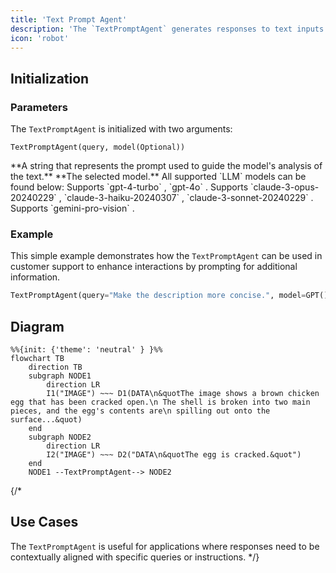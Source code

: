 ```yaml
---
title: 'Text Prompt Agent'
description: 'The `TextPromptAgent` generates responses to text inputs that are augmented with a specific query.'
icon: 'robot'
---
```


## Initialization
### Parameters

The `TextPromptAgent` is initialized with two arguments: 

```
TextPromptAgent(query, model(Optional))
```
<ResponseField name="query" type="String" required>
**A string that represents the prompt used to guide the model's analysis of the text.**
</ResponseField>

<ResponseField name="model" type="Optional[LLM]">
  **The selected model.** All supported `LLM` models can be found below: 
  <Expandable title="Supported MultimodalLLMs">
    <ResponseField name="GPT4Vision()" type="OCRModel (Default)">
      Supports `gpt-4-turbo` , `gpt-4o` .
    </ResponseField>
    <ResponseField name="TextractModel()" type="OCRModel">
    </ResponseField>
    <ResponseField name="Claude()" type="OCRModel">
      Supports `claude-3-opus-20240229` , `claude-3-haiku-20240307` , `claude-3-sonnet-20240229` .
    </ResponseField>
    <ResponseField name="Gemini()" type="OCRModel">
      Supports `gemini-pro-vision` .
    </ResponseField>

  </Expandable>
</ResponseField>

### Example
This simple example demonstrates how the `TextPromptAgent` can be used in customer support to enhance interactions by prompting for additional information.

```python example.py
TextPromptAgent(query="Make the description more concise.", model=GPT())
```

## Diagram

```mermaid
%%{init: {'theme': 'neutral' } }%%
flowchart TB
    direction TB
    subgraph NODE1
        direction LR
        I1("IMAGE") ~~~ D1(DATA\n&quotThe image shows a brown chicken egg that has been cracked open.\n The shell is broken into two main pieces, and the egg's contents are\n spilling out onto the surface...&quot)
    end
    subgraph NODE2
        direction LR
        I2("IMAGE") ~~~ D2("DATA\n&quotThe egg is cracked.&quot")
    end
    NODE1 --TextPromptAgent--> NODE2
```


{/* 
## Use Cases
The `TextPromptAgent` is useful for applications where responses need to be contextually aligned with specific queries or instructions. */}